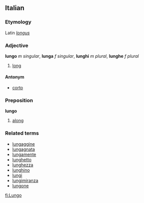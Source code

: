 ==Italian==
===Etymology===
Latin ''[[longus]]''
===Adjective===
'''lungo''' ''m singular'', '''lunga''' ''f singular'', '''lunghi''' ''m plural'', '''lunghe''' ''f plural''

# [[long]]

====Antonym====
*[[corto]]

===Preposition===
'''lungo'''

# [[along]]

===Related terms===
*[[lungaggine]]
*[[lungagnata]]
*[[lungamente]]
*[[lunghetto]]
*[[lunghezza]]
*[[lunghino]]
*[[lungi]]
*[[lungimiranza]]
*[[lungone]]

[[fi:Lungo]]